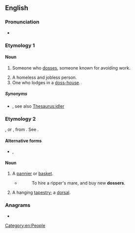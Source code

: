 ==English==

===Pronunciation===
* {{IPA|en|/ˈdɒsə(ɹ)/}}
{{rfap|en}}

===Etymology 1===
{{suffix|en|doss|er}}

====Noun====
{{en-noun}}

# {{lb|en|British|Ireland}} Someone who [[doss]]es, someone known for avoiding work.
# A homeless and jobless person.
# One who lodges in a [[doss-house]].

=====Synonyms=====
* {{sense|one who avoids work}} {{l|en|shirker}}, see also [[Thesaurus:idler]]

===Etymology 2===
{{etyl|LL.|en}} {{lena}} {{m|la|dosserum}}, or {{etyl|fr|en}} {{m|fr|dossier||bundle of papers, part of a basket resting on the back}}, from {{etyl|la|en}} {{lena}} {{m|la|dorsum||back}}. See {{m|en|dorsal}}.

====Alternative forms====
* {{l|en|dorsel}}, {{l|en|dorser}}

====Noun====
{{en-noun}}

# A [[pannier]] or [[basket]].
#* {{RQ:BFCT|The Noble Gentleman|5|1}}
#*: To hire a ripper's mare, and buy new '''dossers'''.
# A hanging [[tapestry]]; a [[dorsal]].

{{Webster 1913}}

===Anagrams===
* {{anagrams|en|a=deorss|Sedors|dorses|dosers|resods|rossed|soders|sordes}}

[[Category:en:People]]